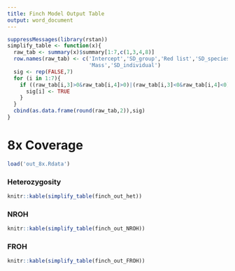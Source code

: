 ```yaml
---
title: Finch Model Output Table
output: word_document
---
```


```r
suppressMessages(library(rstan))
simplify_table <- function(x){
  raw_tab <- summary(x)$summary[1:7,c(1,3,4,8)]
  row.names(raw_tab) <- c('Intercept','SD_group','Red list','SD_species','Island area',
                          'Mass','SD_individual')
  sig <- rep(FALSE,7)
  for (i in 1:7){
    if ((raw_tab[i,3]>0&raw_tab[i,4]>0)|(raw_tab[i,3]<0&raw_tab[i,4]<0)){
      sig[i] <- TRUE
    }
  }
  cbind(as.data.frame(round(raw_tab,2)),sig)
}
```

# 8x Coverage

```r
load('out_8x.Rdata')
```

### Heterozygosity

```r
knitr::kable(simplify_table(finch_out_het))
```

### NROH

```r
knitr::kable(simplify_table(finch_out_NROH))
```

### FROH

```r
knitr::kable(simplify_table(finch_out_FROH))
```

